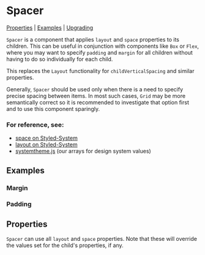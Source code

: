 
<Meta of={stories} />

# Spacer

[Properties](#properties) | [Examples](#examples) | [Upgrading](#upgrading)

`Spacer` is a component that applies `layout` and `space` properties to its children. This can be useful in conjunction with components like `Box` or `Flex`, where you may want to specify `padding` and `margin` for all children without having to do so individually for each child.

This replaces the `Layout` functionality for `childVerticalSpacing` and similar properties.

Generally, `Spacer` should be used only when there is a need to specify precise spacing between items. In most such cases, `Grid` may be more semantically correct so it is recommended to investigate that option first and to use this component sparingly.

### For reference, see:

- [space on Styled-System](https://styled-system.com/table#space)
- [layout on Styled-System](https://styled-system.com/table#layout)
- [systemtheme.js](https://github.com/orchestrated-io/orcs-design-system/blob/master/packages/orcs-design-system/lib/systemtheme.js) (our arrays for design system values)

## Examples

### Margin

<Canvas>
  <Story id="components-spacer--margin-spacer" />
</Canvas>

### Padding

<Canvas>
  <Story id="components-spacer--padding-spacer" />
</Canvas>

## Properties

`Spacer` can use all `layout` and `space` properties. Note that these will override the values set for the child's properties, if any.
